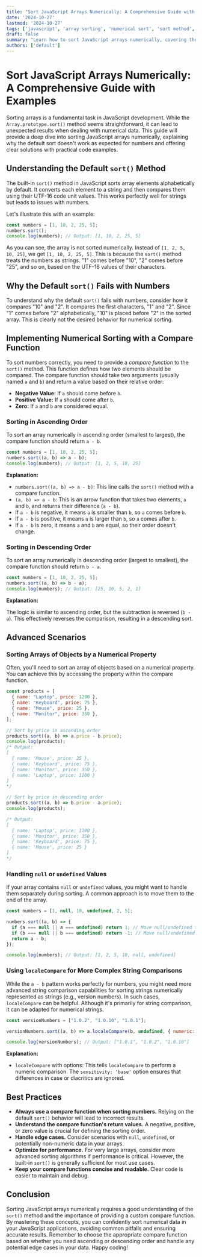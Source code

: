 ```yaml
---
title: "Sort JavaScript Arrays Numerically: A Comprehensive Guide with Examples"
date: '2024-10-27'
lastmod: '2024-10-27'
tags: ['javascript', 'array sorting', 'numerical sort', 'sort method', 'programming tutorial', 'javascript tips', 'array methods']
draft: false
summary: "Learn how to sort JavaScript arrays numerically, covering the pitfalls of the default sort and offering a clear, comprehensive guide with code examples for both ascending and descending order."
authors: ['default']
---
```


# Sort JavaScript Arrays Numerically: A Comprehensive Guide with Examples

Sorting arrays is a fundamental task in JavaScript development.  While the `Array.prototype.sort()` method seems straightforward, it can lead to unexpected results when dealing with numerical data. This guide will provide a deep dive into sorting JavaScript arrays numerically, explaining why the default sort doesn't work as expected for numbers and offering clear solutions with practical code examples.

## Understanding the Default `sort()` Method

The built-in `sort()` method in JavaScript sorts array elements alphabetically by default. It converts each element to a string and then compares them using their UTF-16 code unit values.  This works perfectly well for strings but leads to issues with numbers.

Let's illustrate this with an example:

```javascript
const numbers = [1, 10, 2, 25, 5];
numbers.sort();
console.log(numbers); // Output: [1, 10, 2, 25, 5]
```

As you can see, the array is not sorted numerically. Instead of `[1, 2, 5, 10, 25]`, we get `[1, 10, 2, 25, 5]`.  This is because the `sort()` method treats the numbers as strings.  "1" comes before "10", "2" comes before "25", and so on, based on the UTF-16 values of their characters.

## Why the Default `sort()` Fails with Numbers

To understand why the default `sort()` fails with numbers, consider how it compares "10" and "2".  It compares the first characters, "1" and "2".  Since "1" comes before "2" alphabetically, "10" is placed before "2" in the sorted array.  This is clearly not the desired behavior for numerical sorting.

## Implementing Numerical Sorting with a Compare Function

To sort numbers correctly, you need to provide a *compare function* to the `sort()` method. This function defines how two elements should be compared. The compare function should take two arguments (usually named `a` and `b`) and return a value based on their relative order:

*   **Negative Value:** If `a` should come before `b`.
*   **Positive Value:** If `a` should come after `b`.
*   **Zero:** If `a` and `b` are considered equal.

### Sorting in Ascending Order

To sort an array numerically in ascending order (smallest to largest), the compare function should return `a - b`.

```javascript
const numbers = [1, 10, 2, 25, 5];
numbers.sort((a, b) => a - b);
console.log(numbers); // Output: [1, 2, 5, 10, 25]
```

**Explanation:**

*   `numbers.sort((a, b) => a - b)`: This line calls the `sort()` method with a compare function.
*   `(a, b) => a - b`: This is an arrow function that takes two elements, `a` and `b`, and returns their difference (`a - b`).
*   If `a - b` is negative, it means `a` is smaller than `b`, so `a` comes before `b`.
*   If `a - b` is positive, it means `a` is larger than `b`, so `a` comes after `b`.
*   If `a - b` is zero, it means `a` and `b` are equal, so their order doesn't change.

### Sorting in Descending Order

To sort an array numerically in descending order (largest to smallest), the compare function should return `b - a`.

```javascript
const numbers = [1, 10, 2, 25, 5];
numbers.sort((a, b) => b - a);
console.log(numbers); // Output: [25, 10, 5, 2, 1]
```

**Explanation:**

The logic is similar to ascending order, but the subtraction is reversed (`b - a`).  This effectively reverses the comparison, resulting in a descending sort.

## Advanced Scenarios

### Sorting Arrays of Objects by a Numerical Property

Often, you'll need to sort an array of objects based on a numerical property. You can achieve this by accessing the property within the compare function.

```javascript
const products = [
  { name: "Laptop", price: 1200 },
  { name: "Keyboard", price: 75 },
  { name: "Mouse", price: 25 },
  { name: "Monitor", price: 350 },
];

// Sort by price in ascending order
products.sort((a, b) => a.price - b.price);
console.log(products);
/* Output:
[
  { name: 'Mouse', price: 25 },
  { name: 'Keyboard', price: 75 },
  { name: 'Monitor', price: 350 },
  { name: 'Laptop', price: 1200 }
]
*/

// Sort by price in descending order
products.sort((a, b) => b.price - a.price);
console.log(products);

/* Output:
[
  { name: 'Laptop', price: 1200 },
  { name: 'Monitor', price: 350 },
  { name: 'Keyboard', price: 75 },
  { name: 'Mouse', price: 25 }
]
*/
```

### Handling `null` or `undefined` Values

If your array contains `null` or `undefined` values, you might want to handle them separately during sorting.  A common approach is to move them to the end of the array.

```javascript
const numbers = [1, null, 10, undefined, 2, 5];

numbers.sort((a, b) => {
  if (a === null || a === undefined) return 1; // Move null/undefined to the end
  if (b === null || b === undefined) return -1; // Move null/undefined to the end
  return a - b;
});

console.log(numbers); // Output: [1, 2, 5, 10, null, undefined]
```

### Using `localeCompare` for More Complex String Comparisons

While the `a - b` pattern works perfectly for numbers, you might need more advanced string comparison capabilities for sorting strings numerically represented as strings (e.g., version numbers). In such cases, `localeCompare` can be helpful. Although it's primarily for string comparison, it can be adapted for numerical strings.

```javascript
const versionNumbers = ["1.0.2", "1.0.10", "1.0.1"];

versionNumbers.sort((a, b) => a.localeCompare(b, undefined, { numeric: true, sensitivity: 'base' }));

console.log(versionNumbers); // Output: ["1.0.1", "1.0.2", "1.0.10"]
```

**Explanation:**

*   `localeCompare` with options:  This tells `localeCompare` to perform a numeric comparison. The `sensitivity: 'base'` option ensures that differences in case or diacritics are ignored.

## Best Practices

*   **Always use a compare function when sorting numbers.** Relying on the default `sort()` behavior will lead to incorrect results.
*   **Understand the compare function's return values.**  A negative, positive, or zero value is crucial for defining the sorting order.
*   **Handle edge cases.** Consider scenarios with `null`, `undefined`, or potentially non-numeric data in your arrays.
*   **Optimize for performance.** For very large arrays, consider more advanced sorting algorithms if performance is critical. However, the built-in `sort()` is generally sufficient for most use cases.
*   **Keep your compare functions concise and readable.** Clear code is easier to maintain and debug.

## Conclusion

Sorting JavaScript arrays numerically requires a good understanding of the `sort()` method and the importance of providing a custom compare function. By mastering these concepts, you can confidently sort numerical data in your JavaScript applications, avoiding common pitfalls and ensuring accurate results.  Remember to choose the appropriate compare function based on whether you need ascending or descending order and handle any potential edge cases in your data. Happy coding!